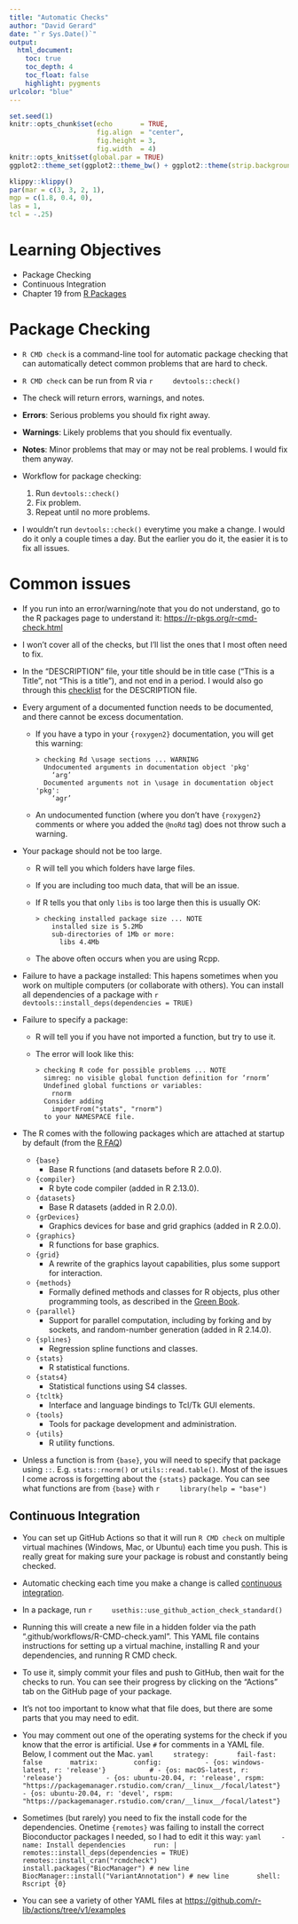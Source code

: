 ```yaml
---
title: "Automatic Checks"
author: "David Gerard"
date: "`r Sys.Date()`"
output:  
  html_document:
    toc: true
    toc_depth: 4
    toc_float: false
    highlight: pygments
urlcolor: "blue"
---
```


```r
set.seed(1)
knitr::opts_chunk$set(echo       = TRUE, 
                      fig.align  = "center",
                      fig.height = 3, 
                      fig.width  = 4)
knitr::opts_knit$set(global.par = TRUE)
ggplot2::theme_set(ggplot2::theme_bw() + ggplot2::theme(strip.background = ggplot2::element_rect(fill = "white")))
```

```r
klippy::klippy()
par(mar = c(3, 3, 2, 1),
mgp = c(1.8, 0.4, 0), 
las = 1,
tcl = -.25)
```

# Learning Objectives

- Package Checking
- Continuous Integration
- Chapter 19 from [R Packages](https://r-pkgs.org/index.html)

# Package Checking

- `R CMD check` is a command-line tool for automatic package checking that can automatically detect common problems that are hard to check.

- `R CMD check` can be run from R via
    ```r
    devtools::check()
    ```

- The check will return errors, warnings, and notes.

- **Errors**: Serious problems you should fix right away.

- **Warnings**: Likely problems that you should fix eventually.

- **Notes**: Minor problems that may or may not be real problems. I would fix them anyway.

- Workflow for package checking:
    1. Run `devtools::check()`
    2. Fix problem.
    3. Repeat until no more problems.
    
- I wouldn't run `devtools::check()` everytime you make a change. I would do it only a couple times a day. But the earlier you do it, the easier it is to fix all issues.
    
# Common issues

- If you run into an error/warning/note that you do not understand, go to the R packages page to understand it: <https://r-pkgs.org/r-cmd-check.html>

- I won't cover all of the checks, but I'll list the ones that I most often need to fix.

- In the "DESCRIPTION" file, your title should be in title case ("This is a Title", not "This is a title"), and not end in a period. I would also go through this [checklist](https://cran.r-project.org/web/packages/submission_checklist.html) for the DESCRIPTION file.

- Every argument of a documented function needs to be documented, and there cannot be excess documentation.
    - If you have a typo in your `{roxygen2}` documentation, you will get this warning:
    
        ```
        > checking Rd \usage sections ... WARNING
          Undocumented arguments in documentation object 'pkg'
            ‘arg’
          Documented arguments not in \usage in documentation object 'pkg':
            ‘agr’
        ```
        
    - An undocumented function (where you don't have `{roxygen2}` comments or where you added the `@noRd` tag) does not throw such a warning.
    
- Your package should not be too large.
    - R will tell you which folders have large files. 
    - If you are including too much data, that will be an issue.
    - If R tells you that only `libs` is too large then this is usually OK:
    
        ```
        > checking installed package size ... NOTE
            installed size is 5.2Mb
            sub-directories of 1Mb or more:
              libs 4.4Mb
        ```
    
    - The above often occurs when you are using Rcpp.
    
- Failure to have a package installed: This hapens sometimes when you work on multiple computers (or collaborate with others). You can install all dependencies of a package with
    ```r
    devtools::install_deps(dependencies = TRUE)
    ```
    
- Failure to specify a package:
    - R will tell you if you have not imported a function, but try to use it. 
    - The error will look like this:
    
        ```
        > checking R code for possible problems ... NOTE
          simreg: no visible global function definition for ‘rnorm’
          Undefined global functions or variables:
            rnorm
          Consider adding
            importFrom("stats", "rnorm")
          to your NAMESPACE file.
        ``` 
        
- The R comes with the following packages which are attached at startup by default (from the [R FAQ](https://cran.r-project.org/doc/FAQ/R-FAQ.html#R-Add_002dOn-Packages))
    - `{base}`
        - Base R functions (and datasets before R 2.0.0). 
    - `{compiler}`
        -  R byte code compiler (added in R 2.13.0). 
    - `{datasets}`
        - Base R datasets (added in R 2.0.0). 
    - `{grDevices}`
        - Graphics devices for base and grid graphics (added in R 2.0.0). 
    - `{graphics}`
        - R functions for base graphics. 
    - `{grid}`
        - A rewrite of the graphics layout capabilities, plus some support for interaction. 
    - `{methods}`
        - Formally defined methods and classes for R objects, plus other programming tools, as described in the [Green Book](https://statweb.stanford.edu/~jmc4/Sbook/).
    - `{parallel}`
        - Support for parallel computation, including by forking and by sockets, and random-number generation (added in R 2.14.0). 
    - `{splines}`
        - Regression spline functions and classes. 
    - `{stats}`
        - R statistical functions. 
    - `{stats4}`
        - Statistical functions using S4 classes. 
    - `{tcltk}`
        - Interface and language bindings to Tcl/Tk GUI elements. 
    - `{tools}`
        - Tools for package development and administration. 
    - `{utils}`
        - R utility functions.

- Unless a function is from `{base}`, you will need to specify that package using `::`. E.g. `stats::rnorm()` or `utils::read.table()`. Most of the issues I come across is forgetting about the `{stats}` package. You can see what functions are from `{base}` with
    ```r
    library(help = "base")
    ```
    
## Continuous Integration

- You can set up GitHub Actions so that it will run `R CMD check` on multiple virtual machines (Windows, Mac, or Ubuntu) each time you push. This is really great for making sure your package is robust and constantly being checked.

- Automatic checking each time you make a change is called [continuous integration](https://en.wikipedia.org/wiki/Continuous_integration).

- In a package, run
    ```r
    usethis::use_github_action_check_standard()
    ```

- Running this will create a new file in a hidden folder via the path ".github/workflows/R-CMD-check.yaml". This YAML file contains instructions for setting up a virtual machine, installing R and your dependencies, and running R CMD check.

- To use it, simply commit your files and push to GitHub, then wait for the checks to run. You can see their progress by clicking on the "Actions" tab on the GitHub page of your package.

- It's not too important to know what that file does, but there are some parts that you may need to edit.

- You may comment out one of the operating systems for the check if you know that the error is artificial. Use `#` for comments in a YAML file. Below, I comment out the Mac.
    ```yaml
    strategy:
      fail-fast: false
      matrix:
        config:
          - {os: windows-latest, r: 'release'}
          # - {os: macOS-latest, r: 'release'}
          - {os: ubuntu-20.04, r: 'release', rspm: "https://packagemanager.rstudio.com/cran/__linux__/focal/latest"}
          - {os: ubuntu-20.04, r: 'devel', rspm: "https://packagemanager.rstudio.com/cran/__linux__/focal/latest"}
    ```

- Sometimes (but rarely) you need to fix the install code for the dependencies. Onetime `{remotes}` was failing to install the correct Bioconductor packages I needed, so I had to edit it this way:
    ```yaml
    - name: Install dependencies
      run: |
        remotes::install_deps(dependencies = TRUE)
        remotes::install_cran("rcmdcheck")
        install.packages("BiocManager") # new line
        BiocManager::install("VariantAnnotation") # new line
      shell: Rscript {0}
    ```

- You can see a variety of other YAML files at <https://github.com/r-lib/actions/tree/v1/examples>
